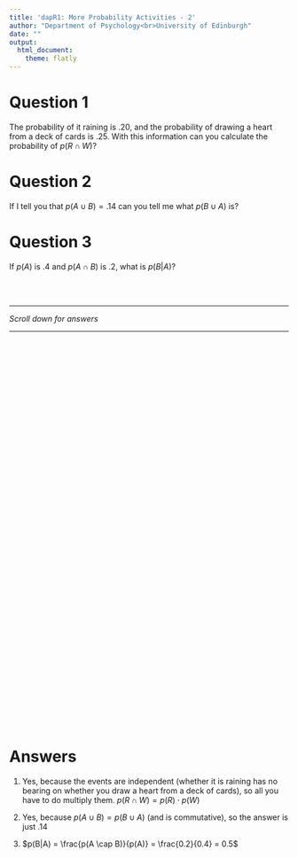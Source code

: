 ```yaml
---
title: 'dapR1: More Probability Activities - 2'
author: "Department of Psychology<br>University of Edinburgh"
date: ""
output:
  html_document:
    theme: flatly
---
```



# Question 1

The probability of it raining is .20, and the probability of drawing a heart from a deck of cards is .25. With this information can you calculate the probability of $p(R \cap W)$? 

# Question 2

If I tell you that $p(A \cup B) = .14$ can you tell me what $p(B \cup A)$ is? 

# Question 3

If $p(A)$ is .4 and $p(A \cap B)$ is .2, what is $p(B|A)$? 

<br>
<br>

---  

*Scroll down for answers*  
  
---

<div style="margin-bottom:750px;">

</div>

# Answers

1. Yes, because the events are independent (whether it is raining has no bearing on whether you draw a heart from a deck of cards), so all you have to do multiply them. $p(R \cap W) = p(R) \cdot p(W)$ 

2. Yes, because $p(A \cup B) = p(B \cup A)$ (and is commutative), so the answer is just .14  

3. $p(B|A) = \frac{p(A \cap B)}{p(A)} = \frac{0.2}{0.4} = 0.5$

